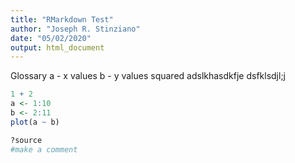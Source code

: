 ```yaml
---
title: "RMarkdown Test"
author: "Joseph R. Stinziano"
date: "05/02/2020"
output: html_document
---
```

Glossary
a - x values
b - y values squared
adslkhasdkfje
dsfklsdjl;j
```r
1 + 2
a <- 1:10
b <- 2:11
plot(a ~ b)
```

```r
?source
#make a comment
```